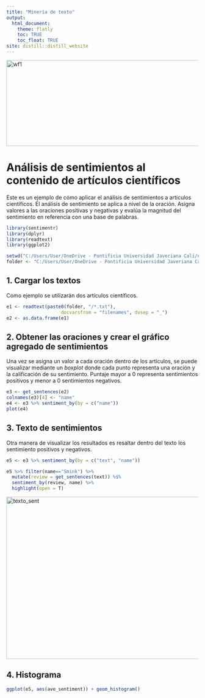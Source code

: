 ```yaml
---
title: "Minería de texto"
output: 
  html_document:
    theme: flatly
    toc: TRUE
    toc_float: TRUE
site: distill::distill_website
---
```


<img src="C:/Users/User/Google Drive/Web_pages/bibliometria_r_rev-lit/wf_mineria.png" alt="wf1" title="wf1" width="640" height="225" />

# Análisis de sentimientos al contenido de artículos científicos
Este es un ejemplo de cómo aplicar el análisis de sentimientos a artículos científicos. El análisis de sentimiento se aplica a nivel de la oración. Asigna valores a las oraciones positivas y negativas y evalúa la magnitud del sentimiento en referencia con una base de palabras.
```r
library(sentimentr)
library(dplyr)
library(readtext)
library(ggplot2)

setwd("C:/Users/User/OneDrive - Pontificia Universidad Javeriana Cali/example")
folder <- "C:/Users/User/OneDrive - Pontificia Universidad Javeriana Cali/example"
```

## 1. Cargar los textos
Como ejemplo se utilizarán dos artículos científicos.
```r
e1 <- readtext(paste0(folder, "/*.txt"),
                    docvarsfrom = "filenames", dvsep = "_")
e2 <- as.data.frame(e1)
```

## 2. Obtener las oraciones y crear el gráfico agregado de sentimientos
Una vez se asigna un valor a cada oración dentro de los artículos, se puede visualizar mediante un *boxplot* donde cada punto representa una oración y la calificación de su sentimiento. Puntaje mayor a 0 representa sentimientos positivos y menor a 0 sentimientos negativos.
```r
e3 <- get_sentences(e2)
colnames(e3)[4] <- "name"
e4 <- e3 %>% sentiment_by(by = c("name"))
plot(e4)
```

## 3. Texto de sentimientos
Otra manera de visualizar los resultados es resaltar dentro del texto los sentimiento positivos y negativos.
```r
e5 <- e3 %>% sentiment_by(by = c("text", "name"))

e5 %>% filter(name=="Smink") %>%
  mutate(review = get_sentences(text)) %$%
  sentiment_by(review, name) %>%
  highlight(open = T)
```

<img src="C:/Users/User/Google Drive/Web_pages/bibliometria_r_rev-lit/sent_art_example.png" alt="texto_sent" title="Ejemplo_text_sentimientos" width="640" height="425" />

## 4. Histograma

```r
ggplot(e5, aes(ave_sentiment)) + geom_histogram()
```

